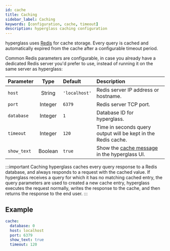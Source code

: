 ```yaml
---
id: cache
title: Caching
sidebar_label: Caching
keywords: [configuration, cache, timeout]
description: hyperglass caching configuration
---
```


hyperglass uses [Redis](https://redis.io/) for cache storage. Every query is cached and automatically expired from the cache after a configurable timeout period.

Common Redis parameters are configurable, in case you already have a dedicated Redis server you'd prefer to use, instead of running it on the same server as hyperglass:

| Parameter   |  Type   | Default       | Description                                                   |
| :---------- | :-----: | :------------ | :------------------------------------------------------------ |
| `host`      | String  | `'localhost'` | Redis server IP address or hostname.                          |
| `port`      | Integer | `6379`        | Redis server TCP port.                                        |
| `database`  | Integer | `1`           | Database ID for hyperglass.                                   |
| `timeout`   | Integer | `120`         | Time in seconds query output will be kept in the Redis cache. |
| `show_text` | Boolean | `true`        | Show the [cache message](ui.mdx#text) in the hyperglass UI.   |

:::important Caching
hyperglass caches every query response to a Redis database, and always responds to a request with the cached value. If hyperglass receives a query for which it has no matching cached entry, the query parameters are used to created a new cache entry, hyperglass executes the request normally, writes the response to the cache, and then returns the response to the end user.
:::

## Example

```yaml
cache:
  database: 0
  host: localhost
  port: 6379
  show_text: true
  timeout: 120
```
